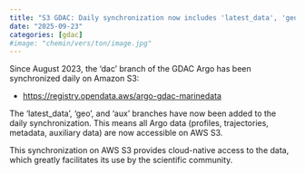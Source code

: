 ```yaml
---
title: "S3 GDAC: Daily synchronization now includes 'latest_data', 'geo', and 'aux' branches."
date: "2025-09-23"
categories: [gdac]
#image: "chemin/vers/ton/image.jpg"
---
```

Since August 2023, the 'dac' branch of the GDAC Argo has been synchronized daily on Amazon S3:

- [https://registry.opendata.aws/argo-gdac-marinedata](https://registry.opendata.aws/argo-gdac-marinedata){target="_blank"}

The 'latest_data', 'geo', and 'aux' branches have now been added to the daily synchronization. This means all Argo data (profiles, trajectories, metadata, auxiliary data) are now accessible on AWS S3.

This synchronization on AWS S3 provides cloud-native access to the data, which greatly facilitates its use by the scientific community.